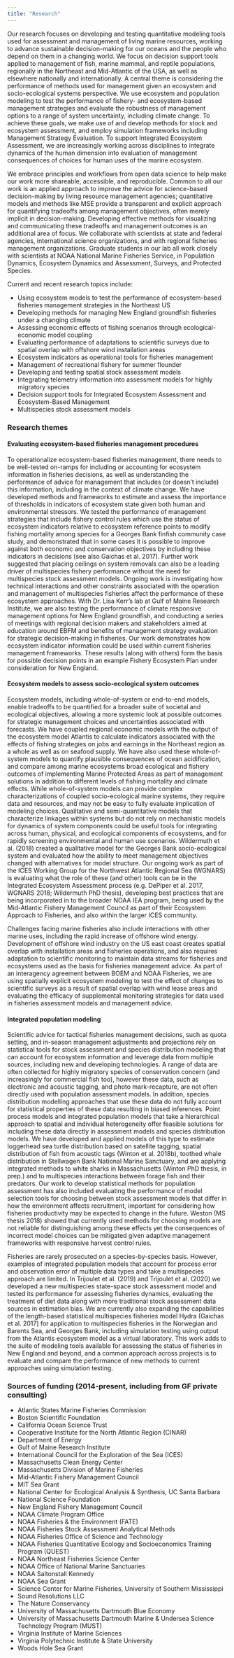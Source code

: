 ```yaml
---
title: "Research"
---
```


Our research focuses on developing and testing quantitative modeling tools used for assessment and management of living marine resources, working to advance sustainable decision-making for our oceans and the people who depend on them in a changing world. We focus on decision support tools applied to management of fish, marine mammal, and reptile populations, regionally in the Northeast and Mid-Atlantic of the USA, as well as elsewhere nationally and internationally. A central theme is considering the performance of methods used for management given an ecosystem and socio-ecological systems perspective. We use ecosystem and population modeling to test the performance of fishery- and ecosystem-based management strategies and evaluate the robustness of management options to a range of system uncertainty, including climate change. To achieve these goals, we make use of and develop methods for stock and ecosystem assessment, and employ simulation frameworks including Management Strategy Evaluation. To support Integrated Ecosystem Assessment, we are increasingly working across disciplines to integrate dynamics of the human dimension into evaluation of management consequences of choices for human uses of the marine ecosystem.

We embrace principles and workflows from open data science to help make our work more shareable, accessible, and reproducible. Common to all our work is an applied approach to improve the advice for science-based decision-making by living resource management agencies; quantitative models and methods like MSE provide a transparent and explicit approach for quantifying tradeoffs among management objectives, often merely implicit in decision-making. Developing effective methods for visualizing and communicating these tradeoffs and management outcomes is an additional area of focus. We collaborate with scientists at state and federal agencies, international science organizations, and with regional fisheries management organizations. Graduate students in our lab all work closely with scientists at NOAA National Marine Fisheries Service, in Population Dynamics, Ecosystem Dynamics and Assessment, Surveys, and Protected Species.

Current and recent research topics include:
     
* Using ecosystem models to test the performance of ecosystem-based fisheries management strategies in the Northeast US
* Developing methods for managing New England groundfish fisheries under a changing climate
* Assessing economic effects of fishing scenarios through ecological-economic model coupling
* Evaluating performance of adaptations to scientific surveys due to spatial overlap with offshore wind installation areas
* Ecosystem indicators as operational tools for fisheries management
* Management of recreational fishery for summer flounder
* Developing and testing spatial stock assessment models
* Integrating telemetry information into assessment models for highly migratory species
* Decision support tools for Integrated Ecosystem Assessment and Ecosystem-Based Management
* Multispecies stock assessment models


### Research themes 

#### Evaluating ecosystem-based fisheries management procedures

To operationalize ecosystem-based fisheries management, there needs to be well-tested on-ramps for including or accounting for ecosystem information in fisheries decisions, as well as understanding the performance of advice for management that includes (or doesn’t include) this information, including in the context of climate change. We have developed methods and frameworks to estimate and assess the importance of thresholds in indicators of ecosystem state given both human and environmental stressors. We tested the performance of management strategies that include fishery control rules which use the status of ecosystem indicators relative to ecosystem reference points to modify fishing mortality among species for a Georges Bank finfish community case study, and demonstrated that in some cases it is possible to improve against both economic and conservation objectives by including these indicators in decisions (see also Gaichas et al. 2017). Further work suggested that placing ceilings on system removals can also be a leading driver of multispecies fishery performance without the need for multispecies stock assessment models. Ongoing work is investigating how technical interactions and other constraints associated with the operation and management of multispecies fisheries affect the performance of these ecosystem approaches. With Dr. Lisa Kerr’s lab at Gulf of Maine Research Institute, we are also testing the performance of climate responsive management options for New England groundfish, and conducting a series of meetings with regional decision makers and stakeholders aimed at education around EBFM and benefits of management strategy evaluation for strategic decision-making in fisheries. Our work demonstrates how ecosystem indicator information could be used within current fisheries management frameworks. These results (along with others) form the basis for possible decision points in an example Fishery Ecosystem Plan under consideration for New England.

#### Ecosystem models to assess socio-ecological system outcomes

Ecosystem models, including whole-of-system or end-to-end models, enable tradeoffs to be quantified for a broader suite of societal and ecological objectives, allowing a more systemic look at possible outcomes for strategic management choices and uncertainties associated with forecasts. We have coupled regional economic models with the output of the ecosystem model Atlantis to calculate indicators associated with the effects of fishing strategies on jobs and earnings in the Northeast region as a whole as well as on seafood supply. We have also used these whole-of-system models to quantify plausible consequences of ocean acidification, and compare among marine ecosystems broad ecological and fishery outcomes of implementing Marine Protected Areas as part of management solutions in addition to different levels of fishing mortality and climate effects. While whole-of-system models can provide complex characterizations of coupled socio-ecological marine systems, they require data and resources, and may not be easy to fully evaluate implication of modeling choices. Qualitative and semi-quantitative models that characterize linkages within systems but do not rely on mechanistic models for dynamics of system components could be useful tools for integrating across human, physical, and ecological components of ecosystems, and for rapidly screening environmental and human use scenarios. Wildermuth et al. (2018) created a qualitative model for the Georges Bank socio-ecological system and evaluated how the ability to meet management objectives changed with alternatives for model structure. Our ongoing work as part of the ICES Working Group for the Northwest Atlantic Regional Sea (WGNARS) is evaluating what the role of these (and other) tools can be in the Integrated Ecosystem Assessment process (e.g. DePiper et al. 2017, WGNARS 2018; Wildermuth PhD thesis), developing best practices that are being incorporated in to the broader NOAA IEA program, being used by the Mid-Atlantic Fishery Management Council as part of their Ecosystem Approach to Fisheries, and also within the larger ICES community.

Challenges facing marine fisheries also include interactions with other marine uses, including the rapid increase of offshore wind energy. Development of offshore wind industry on the US east coast creates spatial overlap with installation areas and fisheries operations, and also requires adaptation to scientific monitoring to maintain data streams for fisheries and ecosystems used as the basis for fisheries management advice. As part of an interagency agreement between BOEM and NOAA Fisheries, we are using spatially explicit ecosystem modeling to test the effect of changes to scientific surveys as a result of spatial overlap with wind lease areas and evaluating the efficacy of supplemental monitoring strategies for data used in fisheries assessment models and management advice.

#### Integrated population modeling

Scientific advice for tactical fisheries management decisions, such as quota setting, and in-season management adjustments and projections rely on statistical tools for stock assessment and species distribution modeling that can account for ecosystem information and leverage data from multiple sources, including new and developing technologies. A range of data are often collected for highly migratory species of conservation concern (and increasingly for commercial fish too), however these data, such as electronic and acoustic tagging, and photo mark-recapture, are not often directly used with population assessment models. In addition, species distribution modelling approaches that use these data do not fully account for statistical properties of these data resulting in biased inferences. Point process models and integrated population models that take a hierarchical approach to spatial and individual heterogeneity offer feasible solutions for including these data directly in assessment models and species distribution models. We have developed and applied models of this type to estimate loggerhead sea turtle distribution based on satellite tagging, spatial distribution of fish from acoustic tags (Winton et al. 2018b), toothed whale distribution in Stellwagen Bank National Marine Sanctuary, and are applying integrated methods to white sharks in Massachusetts (Winton PhD thesis, in prep.) and to multispecies interactions between forage fish and their predators. Our work to develop statistical methods for population assessment has also included evaluating the performance of model selection tools for choosing between stock assessment models that differ in how the environment affects recruitment, important for considering how fisheries productivity may be expected to change in the future. Weston (MS thesis 2018) showed that currently used methods for choosing models are not reliable for distinguishing among these effects yet the consequences of incorrect model choices can be mitigated given adaptive management frameworks with responsive harvest control rules.

Fisheries are rarely prosecuted on a species-by-species basis. However, examples of integrated population models that account for process error and observation error of multiple data types and take a multispecies approach are limited. In Trijoulet et al. (2019) and Trijoulet et al. (2020) we developed a new multispecies state-space stock assessment model and tested its performance for assessing fisheries dynamics, evaluating the treatment of diet data along with more traditional stock assessment data sources in estimation bias. We are currently also expanding the capabilities of the length-based statistical multispecies fisheries model Hydra (Gaichas et al. 2017) for application to multispecies fisheries in the Norwegian and Barents Sea, and Georges Bank, including simulation testing using output from the Atlantis ecosystem model as a virtual laboratory. This work adds to the suite of modeling tools available for assessing the status of fisheries in New England and beyond, and a common approach across projects is to evaluate and compare the performance of new methods to current approaches using simulation testing.

### Sources of funding (2014-present, including from GF private consulting)

      
* Atlantic States Marine Fisheries Commission
* Boston Scientific Foundation
* California Ocean Science Trust
* Cooperative Institute for the North Atlantic Region (CINAR)
* Department of Energy
* Gulf of Maine Research Institute
* International Council for the Exploration of the Sea (ICES)
* Massachusetts Clean Energy Center
* Massachusetts Division of Marine Fisheries
* Mid-Atlantic Fishery Management Council
* MIT Sea Grant
* National Center for Ecological Analysis & Synthesis, UC Santa Barbara
* National Science Foundation
* New England Fishery Management Council
* NOAA Climate Program Office
* NOAA Fisheries & the Environment (FATE)
* NOAA Fisheries Stock Assessment Analytical Methods
* NOAA Fisheries Office of Science and Technology
* NOAA Fisheries Quantitative Ecology and Socioeconomics Training Program (QUEST)
* NOAA Northeast Fisheries Science Center
* NOAA Office of National Marine Sanctuaries
* NOAA Saltonstall Kennedy
* NOAA Sea Grant
* Science Center for Marine Fisheries, University of Southern Mississippi
* Sound Resolutions LLC
* The Nature Conservancy
* University of Massachusetts Dartmouth Blue Economy
* University of Massachusetts Dartmouth Marine & Undersea Science Technology Program (MUST)
* Virginia Institute of Marine Sciences
* Virginia Polytechnic Institute & State University
* Woods Hole Sea Grant
